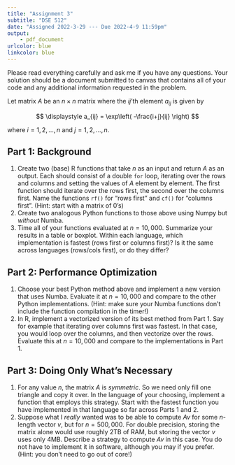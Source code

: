 ```yaml
---
title: "Assignment 3"
subtitle: "DSE 512"
date: "Assigned 2022-3-29 --- Due 2022-4-9 11:59pm"
output: 
    - pdf_document
urlcolor: blue
linkcolor: blue
---
```



Please read everything carefully and ask me if you have any questions. Your solution should be a document submitted to canvas that contains all of your code and any additional information requested in the problem.

Let matrix $A$ be an $n\times n$ matrix where the $ij$'th element $a_{ij}$ is given by

$$ \displaystyle a_{ij} = \exp\left( -\frac{i+j}{ij} \right) $$

where $i = 1, 2, \dots, n$ and $j = 1, 2, \dots, n$.

## Part 1: Background
1. Create two (base) R functions that take $n$ as an input and return $A$ as an output. Each should consist of a double `for` loop, iterating over the rows and columns and setting the values of $A$ element by element. The first function should iterate over the rows first, the second over the columns first. Name the functions `rf()` for "rows first" and `cf()` for "columns first". (Hint: start with a matrix of 0's)
2. Create two analogous Python functions to those above using Numpy but *without* Numba.
3. Time all of your functions evaluated at $n=10,000$. Summarize your results in a table or boxplot. Within each language, which implementation is fastest (rows first or columns first)? Is it the same across languages (rows/cols first), or do they differ?

## Part 2: Performance Optimization
1. Choose your best Python method above and implement a new version that uses Numba. Evaluate it at $n=10,000$ and compare to the other Python implementations. (Hint: make sure your Numba functions don't include the function compilation in the timer!)
2. In R, implement a vectorized version of its best method from Part 1. Say for example that iterating over columns first was fastest. In that case, you would loop over the columns, and then vectorize over the rows. Evaluate this at $n=10,000$ and compare to the implementations in Part 1.

## Part 3: Doing Only What's Necessary
1. For any value $n$, the matrix $A$ is *symmetric*. So we need only fill one triangle and copy it over. In the language of your choosing, implement a function that employs this strategy. Start with the fastest function you have implemented in that language so far across Parts 1 and 2.
2. Suppose what I *really* wanted was to be able to compute $Av$ for some $n$-length vector $v$, but for $n = 500,000$. For double precision, storing the matrix alone would use roughly 2TB of RAM, but storing the vector $v$ uses only 4MB. Describe a strategy to compute $Av$ in this case. You do not have to implement it in software, although you may if you prefer. (Hint: you don't need to go out of core!)
